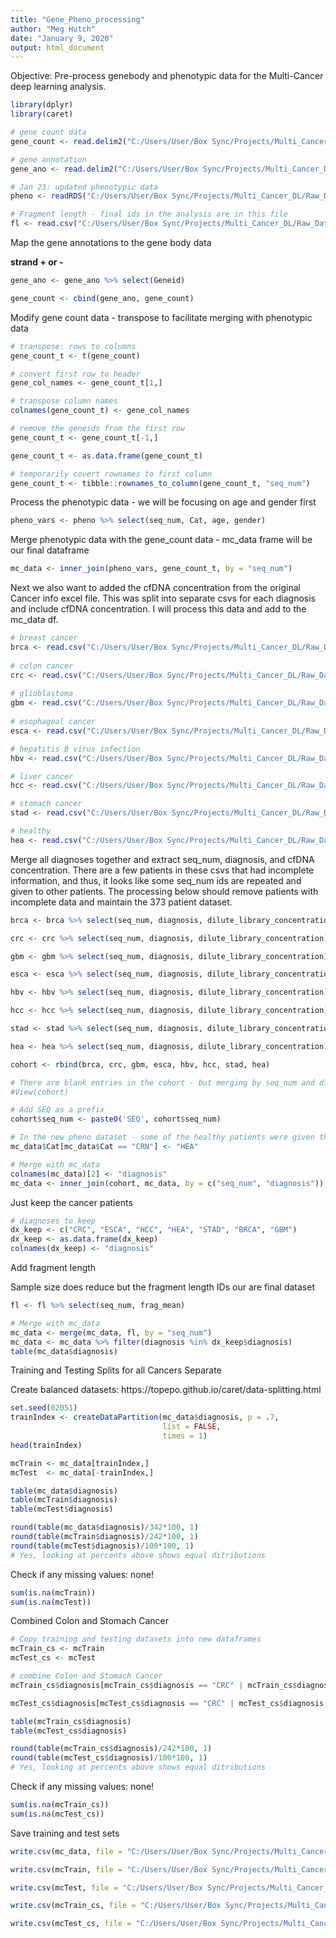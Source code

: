 ---
title: "Gene_Pheno_processing"
author: "Meg Hutch"
date: "January 9, 2020"
output: html_document
---

Objective: Pre-process genebody and phenotypic data for the Multi-Cancer deep learning analysis.

```{r Packages}
library(dplyr)
library(caret)
```

```{r Import Data}
# gene count data
gene_count <- read.delim2("C:/Users/User/Box Sync/Projects/Multi_Cancer_DL/Raw_Data/genebody_count_all.txt", header = TRUE, sep = "")

# gene annotation
gene_ano <- read.delim2("C:/Users/User/Box Sync/Projects/Multi_Cancer_DL/Raw_Data/genebody_anno.txt", header = TRUE, sep = "")

# Jan 23: updated phenotypic data
pheno <- readRDS("C:/Users/User/Box Sync/Projects/Multi_Cancer_DL/Raw_Data/DataInfoFilter.rds")

# Fragment length - final ids in the analysis are in this file
fl <- read.csv("C:/Users/User/Box Sync/Projects/Multi_Cancer_DL/Raw_Data/DataInfoFilter.csv")
```

Map the gene annotations to the gene body data

**strand + or -**
```{r}
gene_ano <- gene_ano %>% select(Geneid)

gene_count <- cbind(gene_ano, gene_count)
```

Modify gene count data - transpose to facilitate merging with phenotypic data 

```{r}
# transpose: rows to columns
gene_count_t <- t(gene_count) 

# convert first row to header
gene_col_names <- gene_count_t[1,]

# transpose column names
colnames(gene_count_t) <- gene_col_names

# remove the geneids from the first row
gene_count_t <- gene_count_t[-1,]

gene_count_t <- as.data.frame(gene_count_t)

# temporarily covert rownames to first column
gene_count_t <- tibble::rownames_to_column(gene_count_t, "seq_num")
```

Process the phenotypic data - we will be focusing on age and gender first
```{r}
pheno_vars <- pheno %>% select(seq_num, Cat, age, gender)
```

Merge phenotypic data with the gene_count data - mc_data frame will be our final dataframe
```{r}
mc_data <- inner_join(pheno_vars, gene_count_t, by = "seq_num")
```

Next we also want to added the cfDNA concentration from the original Cancer info excel file. This was split into separate csvs for each diagnosis and include cfDNA concentration. I will process this data and add to the mc_data df.

```{r}
# breast cancer
brca <- read.csv("C:/Users/User/Box Sync/Projects/Multi_Cancer_DL/Raw_Data/brca_info.csv")
  
# colon cancer
crc <- read.csv("C:/Users/User/Box Sync/Projects/Multi_Cancer_DL/Raw_Data/crc_info.csv")
  
# glioblastoma
gbm <- read.csv("C:/Users/User/Box Sync/Projects/Multi_Cancer_DL/Raw_Data/gbm_info.csv")
  
# esophageal cancer
esca <- read.csv("C:/Users/User/Box Sync/Projects/Multi_Cancer_DL/Raw_Data/esca_info.csv")

# hepatitis B virus infection
hbv <- read.csv("C:/Users/User/Box Sync/Projects/Multi_Cancer_DL/Raw_Data/hbv_info.csv")

# liver cancer
hcc <- read.csv("C:/Users/User/Box Sync/Projects/Multi_Cancer_DL/Raw_Data/hcc_info.csv")

# stomach cancer
stad <- read.csv("C:/Users/User/Box Sync/Projects/Multi_Cancer_DL/Raw_Data/stad_info.csv")

# healthy 
hea <- read.csv("C:/Users/User/Box Sync/Projects/Multi_Cancer_DL/Raw_Data/hea_info.csv")
```

Merge all diagnoses together and extract seq_num, diagnosis, and cfDNA concentration. There are a few patients in these csvs that had incomplete information, and thus, it looks like some seq_num ids are repeated and given to other patients. The processing below should remove patients with incomplete data and maintain the 373 patient dataset.
```{r}
brca <- brca %>% select(seq_num, diagnosis, dilute_library_concentration)

crc <- crc %>% select(seq_num, diagnosis, dilute_library_concentration)

gbm <- gbm %>% select(seq_num, diagnosis, dilute_library_concentration)

esca <- esca %>% select(seq_num, diagnosis, dilute_library_concentration)

hbv <- hbv %>% select(seq_num, diagnosis, dilute_library_concentration)

hcc <- hcc %>% select(seq_num, diagnosis, dilute_library_concentration)

stad <- stad %>% select(seq_num, diagnosis, dilute_library_concentration)

hea <- hea %>% select(seq_num, diagnosis, dilute_library_concentration)

cohort <- rbind(brca, crc, gbm, esca, hbv, hcc, stad, hea)

# There are blank entries in the cohort - but merging by seq_num and diagnosis should take care of past problems with having multiple seq_num ids
#View(cohort)

# Add SEQ as a prefix
cohort$seq_num <- paste0('SEQ', cohort$seq_num)

# In the new pheno dataset - some of the healthy patients were given the label CRN to identify non-colon cancers. These are also healthy patients and so I am going to change the label as such
mc_data$Cat[mc_data$Cat == "CRN"] <- "HEA"

# Merge with mc_data
colnames(mc_data)[2] <- "diagnosis"
mc_data <- inner_join(cohort, mc_data, by = c("seq_num", "diagnosis"))
```

Just keep the cancer patients

```{r}
# diagnoses to keep
dx_keep <- c("CRC", "ESCA", "HCC", "HEA", "STAD", "BRCA", "GBM")
dx_keep <- as.data.frame(dx_keep)
colnames(dx_keep) <- "diagnosis"
```

Add fragment length

Sample size does reduce but the fragment length IDs our are final dataset
```{r}
fl <- fl %>% select(seq_num, frag_mean)

# Merge with mc_data
mc_data <- merge(mc_data, fl, by = "seq_num") 
mc_data <- mc_data %>% filter(diagnosis %in% dx_keep$diagnosis)
table(mc_data$diagnosis)
```

Training and Testing Splits for all Cancers Separate

Create balanced datasets:
https://topepo.github.io/caret/data-splitting.html
```{r}
set.seed(02051)
trainIndex <- createDataPartition(mc_data$diagnosis, p = .7, 
                                  list = FALSE, 
                                  times = 1)
head(trainIndex)

mcTrain <- mc_data[trainIndex,]
mcTest  <- mc_data[-trainIndex,]

table(mc_data$diagnosis)
table(mcTrain$diagnosis)
table(mcTest$diagnosis)

round(table(mc_data$diagnosis)/342*100, 1)
round(table(mcTrain$diagnosis)/242*100, 1)
round(table(mcTest$diagnosis)/100*100, 1)
# Yes, looking at percents above shows equal ditributions
```

Check if any missing values: none!
```{r}
sum(is.na(mcTrain))
sum(is.na(mcTest))
```

Combined Colon and Stomach Cancer 

```{r}
# Copy training and testing datasets into new dataframes
mcTrain_cs <- mcTrain
mcTest_cs <- mcTest

# combine Colon and Stomach Cancer
mcTrain_cs$diagnosis[mcTrain_cs$diagnosis == "CRC" | mcTrain_cs$diagnosis == "STAD"] <- "CRC_STAD"

mcTest_cs$diagnosis[mcTest_cs$diagnosis == "CRC" | mcTest_cs$diagnosis == "STAD"] <- "CRC_STAD"

table(mcTrain_cs$diagnosis)
table(mcTest_cs$diagnosis)

round(table(mcTrain_cs$diagnosis)/242*100, 1)
round(table(mcTest_cs$diagnosis)/100*100, 1)
# Yes, looking at percents above shows equal ditributions
```

Check if any missing values: none!
```{r}
sum(is.na(mcTrain_cs))
sum(is.na(mcTest_cs))
```

Save training and test sets
```{r}
write.csv(mc_data, file = "C:/Users/User/Box Sync/Projects/Multi_Cancer_DL/02_Processed_Data/mc_data.csv", row.names = FALSE)

write.csv(mcTrain, file = "C:/Users/User/Box Sync/Projects/Multi_Cancer_DL/02_Processed_Data/mcTrain_70_30.csv", row.names = FALSE)

write.csv(mcTest, file = "C:/Users/User/Box Sync/Projects/Multi_Cancer_DL/02_Processed_Data/mcTest_70_30.csv", row.names = FALSE)

write.csv(mcTrain_cs, file = "C:/Users/User/Box Sync/Projects/Multi_Cancer_DL/02_Processed_Data/mcTrain_cs_70_30.csv", row.names = FALSE)

write.csv(mcTest_cs, file = "C:/Users/User/Box Sync/Projects/Multi_Cancer_DL/02_Processed_Data/mcTest_cs_70_30.csv", row.names = FALSE)
```
